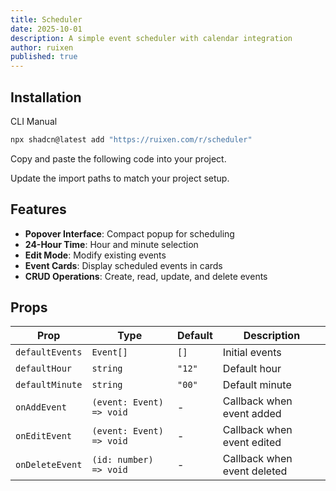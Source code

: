```yaml
---
title: Scheduler
date: 2025-10-01
description: A simple event scheduler with calendar integration
author: ruixen
published: true
---
```


<ComponentPreview name="scheduler-demo" />

## Installation

<Tabs defaultValue="cli">

<TabsList>
  <TabsTrigger value="cli">CLI</TabsTrigger>
  <TabsTrigger value="manual">Manual</TabsTrigger>
</TabsList>
<TabsContent value="cli">

```bash
npx shadcn@latest add "https://ruixen.com/r/scheduler"
```

</TabsContent>

<TabsContent value="manual">

<Steps>

<Step>Copy and paste the following code into your project.</Step>

<ComponentSource name="scheduler" />

<Step>Update the import paths to match your project setup.</Step>

</Steps>

</TabsContent>

</Tabs>

## Features

- **Popover Interface**: Compact popup for scheduling
- **24-Hour Time**: Hour and minute selection
- **Edit Mode**: Modify existing events
- **Event Cards**: Display scheduled events in cards
- **CRUD Operations**: Create, read, update, and delete events

## Props

| Prop            | Type                     | Default | Description                 |
| --------------- | ------------------------ | ------- | --------------------------- |
| `defaultEvents` | `Event[]`                | `[]`    | Initial events              |
| `defaultHour`   | `string`                 | `"12"`  | Default hour                |
| `defaultMinute` | `string`                 | `"00"`  | Default minute              |
| `onAddEvent`    | `(event: Event) => void` | -       | Callback when event added   |
| `onEditEvent`   | `(event: Event) => void` | -       | Callback when event edited  |
| `onDeleteEvent` | `(id: number) => void`   | -       | Callback when event deleted |
